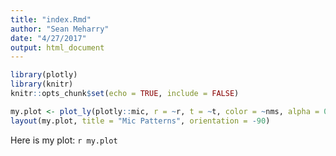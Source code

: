 ```yaml
---
title: "index.Rmd"
author: "Sean Meharry"
date: "4/27/2017"
output: html_document
---
```


```r
library(plotly)
library(knitr)
knitr::opts_chunk$set(echo = TRUE, include = FALSE)
```
```r
my.plot <- plot_ly(plotly::mic, r = ~r, t = ~t, color = ~nms, alpha = 0.5, type = "scatter")
layout(my.plot, title = "Mic Patterns", orientation = -90)
```
Here is my plot:
`r my.plot`